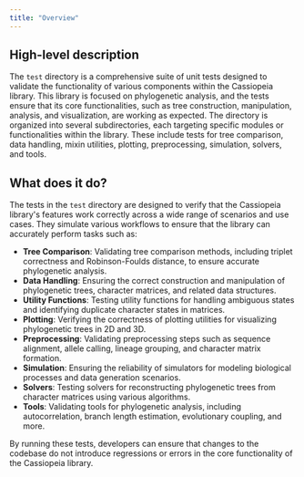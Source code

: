 ```yaml
---
title: "Overview"
---
```


## High-level description

The `test` directory is a comprehensive suite of unit tests designed to validate the functionality of various components within the Cassiopeia library. This library is focused on phylogenetic analysis, and the tests ensure that its core functionalities, such as tree construction, manipulation, analysis, and visualization, are working as expected. The directory is organized into several subdirectories, each targeting specific modules or functionalities within the library. These include tests for tree comparison, data handling, mixin utilities, plotting, preprocessing, simulation, solvers, and tools.

## What does it do?

The tests in the `test` directory are designed to verify that the Cassiopeia library's features work correctly across a wide range of scenarios and use cases. They simulate various workflows to ensure that the library can accurately perform tasks such as:

- **Tree Comparison**: Validating tree comparison methods, including triplet correctness and Robinson-Foulds distance, to ensure accurate phylogenetic analysis.
- **Data Handling**: Ensuring the correct construction and manipulation of phylogenetic trees, character matrices, and related data structures.
- **Utility Functions**: Testing utility functions for handling ambiguous states and identifying duplicate character states in matrices.
- **Plotting**: Verifying the correctness of plotting utilities for visualizing phylogenetic trees in 2D and 3D.
- **Preprocessing**: Validating preprocessing steps such as sequence alignment, allele calling, lineage grouping, and character matrix formation.
- **Simulation**: Ensuring the reliability of simulators for modeling biological processes and data generation scenarios.
- **Solvers**: Testing solvers for reconstructing phylogenetic trees from character matrices using various algorithms.
- **Tools**: Validating tools for phylogenetic analysis, including autocorrelation, branch length estimation, evolutionary coupling, and more.

By running these tests, developers can ensure that changes to the codebase do not introduce regressions or errors in the core functionality of the Cassiopeia library.